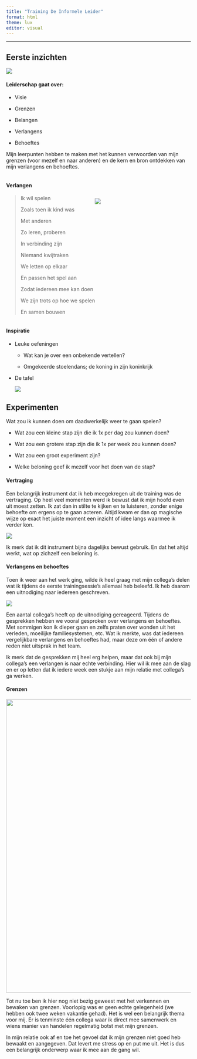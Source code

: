 ```yaml
---
title: "Training De Informele Leider"
format: html
theme: lux
editor: visual
---
```


------------------------------------------------------------------------

## Eerste inzichten

![](storing.png)

#### Leiderschap gaat over:

-   Visie

-   Grenzen

-   Belangen

-   Verlangens

-   Behoeftes

Mijn leerpunten hebben te maken met het kunnen verwoorden van mijn grenzen (voor mezelf en naar anderen) en de kern en bron ontdekken van mijn verlangens en behoeftes.

::: {style="display: flex; flex-wrap: wrap"}
::: {style="column-width: 200px;"}
#### Verlangen

> Ik wil spelen
>
> Zoals toen ik kind was
>
> Met anderen
>
> Zo leren, proberen
>
> In verbinding zijn
>
> Niemand kwijtraken
>
> We letten op elkaar
>
> En passen het spel aan
>
> Zodat iedereen mee kan doen
>
> We zijn trots op hoe we spelen
>
> En samen bouwen
:::

::: {style="margin-top: 50px;"}
![](jip.jpeg)
:::
:::

#### Inspiratie

-   Leuke oefeningen

    -   Wat kan je over een onbekende vertellen?

    -   Omgekeerde stoelendans; de koning in zijn koninkrijk

-   De tafel

    ![](tafel.png)

## Experimenten

Wat zou ik kunnen doen om daadwerkelijk weer te gaan spelen?

-   Wat zou een kleine stap zijn die ik 1x per dag zou kunnen doen?

-   Wat zou een grotere stap zijn die ik 1x per week zou kunnen doen?

-   Wat zou een groot experiment zijn?

-   Welke beloning geef ik mezelf voor het doen van de stap?

#### Vertraging

Een belangrijk instrument dat ik heb meegekregen uit de training was de vertraging. Op heel veel momenten werd ik bewust dat ik mijn hoofd even uit moest zetten. Ik zat dan in stilte te kijken en te luisteren, zonder enige behoefte om ergens op te gaan acteren. Altijd kwam er dan op magische wijze op exact het juiste moment een inzicht of idee langs waarmee ik verder kon.

![](gandalf.jpg)

Ik merk dat ik dit instrument bijna dagelijks bewust gebruik. En dat het altijd werkt, wat op zichzelf een beloning is.

#### Verlangens en behoeftes

Toen ik weer aan het werk ging, wilde ik heel graag met mijn collega's delen wat ik tijdens de eerste trainingsessie's allemaal heb beleefd. Ik heb daarom een uitnodiging naar iedereen geschreven.

![](brief.png)

Een aantal collega's heeft op de uitnodiging gereageerd. Tijdens de gesprekken hebben we vooral gesproken over verlangens en behoeftes. Met sommigen kon ik dieper gaan en zelfs praten over wonden uit het verleden, moeilijke familiesystemen, etc. Wat ik merkte, was dat iedereen vergelijkbare verlangens en behoeftes had, maar deze om één of andere reden niet uitsprak in het team.

Ik merk dat de gesprekken mij heel erg helpen, maar dat ook bij mijn collega's een verlangen is naar echte verbinding. Hier wil ik mee aan de slag en er op letten dat ik iedere week een stukje aan mijn relatie met collega's ga werken.

#### Grenzen

![](brene.png){width="800"}

Tot nu toe ben ik hier nog niet bezig geweest met het verkennen en bewaken van grenzen. Voorlopig was er geen echte gelegenheid (we hebben ook twee weken vakantie gehad). Het is wel een belangrijk thema voor mij. Er is tenminste één collega waar ik direct mee samenwerk en wiens manier van handelen regelmatig botst met mijn grenzen.

In mijn relatie ook af en toe het gevoel dat ik mijn grenzen niet goed heb bewaakt en aangegeven. Dat levert me stress op en put me uit. Het is dus een belangrijk onderwerp waar ik mee aan de gang wil.
